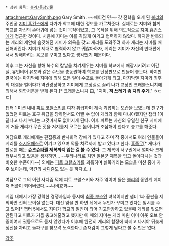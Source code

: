  * 상위 항목: [[불리/등장인물]]

attachment:GarySmith.png
Gary Smith. ~~페이건 민~~ 갓 전학을 오게 된 [[불리]]의 주인공 [[지미 홉킨스]]에게 다가가 학교에 대한 정보를 가르쳐준다. 실제로는 지미와 함께 학교를 자신의 손아귀에 넣는 것이 목적이었고, 그 목적을 위해 의도적으로 [[지미 홉킨스]]에게 접근한 것이다. 처음에 지미는 이를 귀찮게 여기고 협력하지 않았다. 하지만 반복되는 게리의 제안에 솔깃해진 지미가 의욕을 갖고 게리를 도와주려 하자 게리는 지미를 배신해버린다. 지미가 제대로 협력하지 않고 귀찮아하자, 게리는 지미가 자신의 반대편에 서서 방해하려는 음모를 꾸미고 있다고 생각했기 때문이다.

이후 그는 자신을 향해 복수의 칼날을 치켜세우는 지미를 학교에서 매장시키려고 이간질, 유언비어 유포와 같은 수단을 총동원하여 학교를 난장판으로 만들어 놓는다. 하지만 결국에는 마지막에 지미에 의해 모든 일이 수포로 돌아가게 되고, 마지막엔 지미와 최후의 대결을 벌이다가 역관광당하고 지미에게 교장실로 끌려 나가 교장인 크래블스니치에 의해서 퇴학처분을 받게 된다.[* 크래블스니치 曰, "지미, '''저 쓰레기 좀 치워 주게'''." ㅎㄷㄷ]

챕터 1 미션 내내 [[피트 코왈스키]]를 여자 취급하며 계속 괴롭히는 모습을 보였는데 친구가 없었던 피트는 호구 취급을 당하면서도 어쩔 수 없이 게리와 함께 다녀야했지만 챕터 1이 끝나고 나서 부터는 그것마저도 없어지게 된다. 이후 피트는 자신의 유일한 친구 지미에게 거듭 게리가 무슨 짓을 저지를지 모르는 놈이니까 조심해야 한다고 충고를 해준다. 

여담으로 게리에게는 편집증과 반사회적 장애가 있다고 하며 작 중에서도 여러 인물들이 게리를 [[소시오패스]]로 여기고 있으며 약물 치료까지 받고 있다고 한다. [[흠좀무]][* 게다가 할로윈 때는 '''[[슈츠슈타펠]] 제복까지 입는 걸 볼 수 있다.''' 그 제복이 서구권에서 얼마나 크게 터부시되고 있음을 생각하면... --우리나라로 치면 [[일본군]] 제복을 입고 돌아다니는 것과 비슷한 수준이다--] 외에는 [[피트 코왈스키]]를 괴롭히며 실쭉거리는 모습을 미션 중에 자주 보이는데, 약간의 [[사디즘]]도 있는 듯 하다.(...) 

여담으로 그의 이런 사디즘 덕에 피트 코왈스키와 자주 엮이며 둘은 [[불리]]의 동인계 메이저 커플이 되어버렸다.~~나비효과~~

게임 내에서 가장 강력한 경쟁자임과 동시에 [[최종 보스]]인 녀석이지만 챕터 1과 끝판을 제외하면 전혀 보이질 않는다. 대신 잊을 만 하면 뒤에서 무언가 꾸미고 있다는 암시를 주고 있어[* 챕터 5에서도 지미가 학교의 일진이 되어 기고만장하고 있을때 게리를 잊으면 안된다고 피트가 거듭 충고해줄려고 했지만 이 때의 지미는 게리 따윈 이미 아웃 오브 안중이여서 귓등으로도 듣지 않았다가 이후에 완전히 게리의 함정에 빠지고 나서야 뒤늦게 정신을 차리고 돌파구를 찾으려 노력한다.] 존재감이 그렇게 낮다고 볼 수 만은 없다.

[[각주]]
